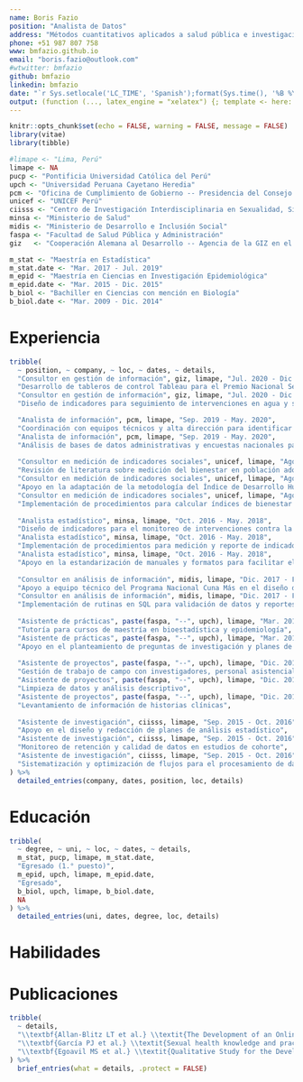 ```yaml
---
name: Boris Fazio
position: "Analista de Datos"
address: "Métodos cuantitativos aplicados a salud pública e investigación biomédica"
phone: +51 987 807 758
www: bmfazio.github.io
email: "boris.fazio@outlook.com"
#wtwitter: bmfazio
github: bmfazio
linkedin: bmfazio
date: "`r Sys.setlocale('LC_TIME', 'Spanish');format(Sys.time(), '%B %Y')`"
output: (function (..., latex_engine = "xelatex") {; template <- here::here("cv-template.tex"); vitae:::set_entry_formats(vitae:::awesome_cv_entries); vitae:::copy_supporting_files("awesomecv"); vitae::cv_document(..., template = template, latex_engine = latex_engine)})
---
```


```r
knitr::opts_chunk$set(echo = FALSE, warning = FALSE, message = FALSE)
library(vitae)
library(tibble)

#limape <- "Lima, Perú"
limape <- NA
pucp <- "Pontificia Universidad Católica del Perú"
upch <- "Universidad Peruana Cayetano Heredia"
pcm <- "Oficina de Cumplimiento de Gobierno -- Presidencia del Consejo de Ministros"
unicef <- "UNICEF Perú"
ciisss <- "Centro de Investigación Interdisciplinaria en Sexualidad, Sida y Sociedad"
minsa <- "Ministerio de Salud"
midis <- "Ministerio de Desarrollo e Inclusión Social"
faspa <- "Facultad de Salud Pública y Administración"
giz   <- "Cooperación Alemana al Desarrollo -- Agencia de la GIZ en el Perú"

m_stat <- "Maestría en Estadística"
m_stat.date <- "Mar. 2017 - Jul. 2019"
m_epid <- "Maestría en Ciencias en Investigación Epidemiológica"
m_epid.date <- "Mar. 2015 - Dic. 2015"
b_biol <- "Bachiller en Ciencias con mención en Biología"
b_biol.date <- "Mar. 2009 - Dic. 2014"
```

# Experiencia

```r
tribble(
  ~ position, ~ company, ~ loc, ~ dates, ~ details,
  "Consultor en gestión de información", giz, limape, "Jul. 2020 - Dic. 2020",
  "Desarrollo de tableros de control Tableau para el Premio Nacional Sello Municipal",
  "Consultor en gestión de información", giz, limape, "Jul. 2020 - Dic. 2020",
  "Diseño de indicadores para seguimiento de intervenciones en agua y saneamiento",

  "Analista de información", pcm, limape, "Sep. 2019 - May. 2020",
  "Coordinación con equipos técnicos y alta dirección para identificar y resolver cuellos de botella en intervenciones sanitarias priorizadas",
  "Analista de información", pcm, limape, "Sep. 2019 - May. 2020",
  "Análisis de bases de datos administrativas y encuestas nacionales para el monitoreo de la ejecución e impacto de intervenciones priorizadas",
  
  "Consultor en medición de indicadores sociales", unicef, limape, "Ago. 2018 - Jul. 2019",
  "Revisión de literatura sobre medición del bienestar en población adolescente",
  "Consultor en medición de indicadores sociales", unicef, limape, "Ago. 2018 - Jul. 2019",
  "Apoyo en la adaptación de la metodología del Índice de Desarrollo Humano para la medición del bienestar adolescente",
  "Consultor en medición de indicadores sociales", unicef, limape, "Ago. 2018 - Jul. 2019",
  "Implementación de procedimientos para calcular índices de bienestar adolescente a partir de encuestas nacionales y datos administrativos",
  
  "Analista estadístico", minsa, limape, "Oct. 2016 - May. 2018",
  "Diseño de indicadores para el monitoreo de intervenciones contra la anemia materno-infantil",
  "Analista estadístico", minsa, limape, "Oct. 2016 - May. 2018",
  "Implementación de procedimientos para medición y reporte de indicadores empleando Python, R y SQL",
  "Analista estadístico", minsa, limape, "Oct. 2016 - May. 2018",
  "Apoyo en la estandarización de manuales y formatos para facilitar el registro de información",
  
  "Consultor en análisis de información", midis, limape, "Dic. 2017 - Feb. 2018",
  "Apoyo a equipo técnico del Programa Nacional Cuna Más en el diseño de indicadores clave de desempeño",
  "Consultor en análisis de información", midis, limape, "Dic. 2017 - Feb. 2018",
  "Implementación de rutinas en SQL para validación de datos y reportes de indicadores",
  
  "Asistente de prácticas", paste(faspa, "--", upch), limape, "Mar. 2017 - Dic. 2017",
  "Tutoría para cursos de maestría en bioestadística y epidemiología",
  "Asistente de prácticas", paste(faspa, "--", upch), limape, "Mar. 2017 - Dic. 2017",
  "Apoyo en el planteamiento de preguntas de investigación y planes de análisis para tesis de maestría",
  
  "Asistente de proyectos", paste(faspa, "--", upch), limape, "Dic. 2014 - Dic. 2016",
  "Gestión de trabajo de campo con investigadores, personal asistencial y pacientes",
  "Asistente de proyectos", paste(faspa, "--", upch), limape, "Dic. 2014 - Dic. 2016",
  "Limpieza de datos y análisis descriptivo",
  "Asistente de proyectos", paste(faspa, "--", upch), limape, "Dic. 2014 - Dic. 2016",
  "Levantamiento de información de historias clínicas",
  
  "Asistente de investigación", ciisss, limape, "Sep. 2015 - Oct. 2016",
  "Apoyo en el diseño y redacción de planes de análisis estadístico",
  "Asistente de investigación", ciisss, limape, "Sep. 2015 - Oct. 2016",
  "Monitoreo de retención y calidad de datos en estudios de cohorte",
  "Asistente de investigación", ciisss, limape, "Sep. 2015 - Oct. 2016",
  "Sistematización y optimización de flujos para el procesamiento de datos"
) %>% 
  detailed_entries(company, dates, position, loc, details)
```

# Educación

```r
tribble(
  ~ degree, ~ uni, ~ loc, ~ dates, ~ details,
  m_stat, pucp, limape, m_stat.date,
  "Egresado (1.° puesto)",
  m_epid, upch, limape, m_epid.date,
  "Egresado",
  b_biol, upch, limape, b_biol.date,
  NA
) %>% 
  detailed_entries(uni, dates, degree, loc, details)
```

\pagebreak

# Habilidades

\begin{cvskills}
\cvskill{Epidemiología}{Análisis de ensayos clínicos, cálculo de poder, métodos de inferencia causal, validación de instrumentos}
\cvskill{Métodos estadísticos}{Modelos de regresión para datos con correlación espacial y/o longitudinal, análisis de sobrevivencia, modelamiento con ecuaciones estructurales, técnicas de muestreo avanzadas}
\cvskill{Programación}{R, SQL, Python}
\cvskill{Idiomas}{Español, Inglés}
\end{cvskills}

# Publicaciones

```r
tribble(
  ~ details,
  "\\textbf{Allan-Blitz LT et al.} \\textit{The Development of an Online Risk Calculator for the Prediction of Future Syphilis among a High-Risk Cohort of Men Who Have Sex with Men and Transgender Women in Lima, Peru.} Sexual Health, 2018.",
  "\\textbf{García PJ et al.} \\textit{Sexual health knowledge and practices and STI/HIV prevalence among long-distance truck drivers in Peru.} SAGE Open Medicine, 2017.",
  "\\textbf{Egoavil MS et al.} \\textit{Qualitative Study for the Development of a Telemedicine System in Palliative Care.} Palliative Medicine and Hospice Care, 2017."
) %>%
  brief_entries(what = details, .protect = FALSE)
```